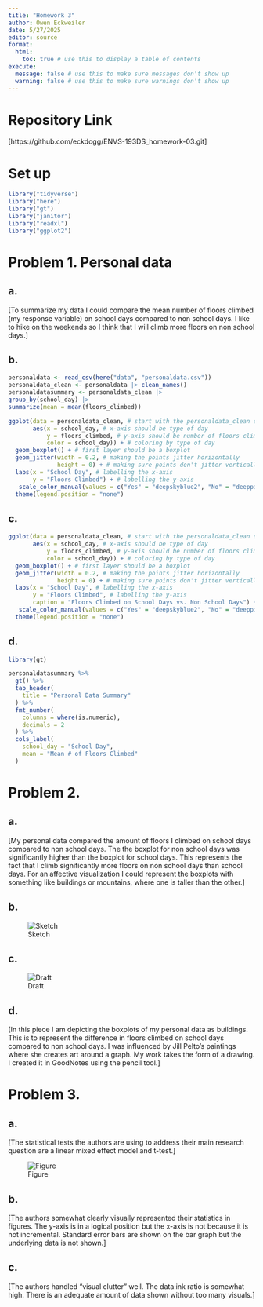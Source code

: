 ```yaml
---
title: "Homework 3"
author: Owen Eckweiler
date: 5/27/2025
editor: source
format:
  html:
    toc: true # use this to display a table of contents
execute:
  message: false # use this to make sure messages don't show up
  warning: false # use this to make sure warnings don't show up
---
```


# Repository Link

[https://github.com/eckdogg/ENVS-193DS_homework-03.git]


# Set up

```r
library("tidyverse")
library("here")
library("gt")
library("janitor")
library("readxl")
library("ggplot2")
```


# Problem 1. Personal data

## a.

[To summarize my data I could compare the mean number of floors climbed (my response variable) on school days compared to non school days. I like to hike on the weekends so I think that I will climb more floors on non school days.]

## b.

```r
personaldata <- read_csv(here("data", "personaldata.csv")) 
personaldata_clean <- personaldata |> clean_names()
personaldatasummary <- personaldata_clean |> 
group_by(school_day) |> 
summarize(mean = mean(floors_climbed))

ggplot(data = personaldata_clean, # start with the personaldata_clean data frame
       aes(x = school_day, # x-axis should be type of day
           y = floors_climbed, # y-axis should be number of floors climbed 
           color = school_day)) + # coloring by type of day
  geom_boxplot() + # first layer should be a boxplot
  geom_jitter(width = 0.2, # making the points jitter horizontally
              height = 0) + # making sure points don't jitter vertically
  labs(x = "School Day", # labelling the x-axis
       y = "Floors Climbed") + # labelling the y-axis
   scale_color_manual(values = c("Yes" = "deepskyblue2", "No" = "deeppink2"))  + # removes the legend
  theme(legend.position = "none")
```

## c.

```r
ggplot(data = personaldata_clean, # start with the personaldata_clean data frame
       aes(x = school_day, # x-axis should be type of day
           y = floors_climbed, # y-axis should be number of floors climbed 
           color = school_day)) + # coloring by type of day
  geom_boxplot() + # first layer should be a boxplot
  geom_jitter(width = 0.2, # making the points jitter horizontally
              height = 0) + # making sure points don't jitter vertically
  labs(x = "School Day", # labelling the x-axis
       y = "Floors Climbed", # labelling the y-axis
       caption = "Floors Climbed on School Days vs. Non School Days") + 
   scale_color_manual(values = c("Yes" = "deepskyblue2", "No" = "deeppink2"))  + # removes the legend
  theme(legend.position = "none")
```

## d.

```r
library(gt)

personaldatasummary %>%
  gt() %>%
  tab_header(
    title = "Personal Data Summary"
  ) %>%
  fmt_number(
    columns = where(is.numeric),
    decimals = 2
  ) %>%
  cols_label(
    school_day = "School Day",
    mean = "Mean # of Floors Climbed"
  )
```


# Problem 2.

## a.

[My personal data compared the amount of floors I climbed on school days compared to non school days. The the boxplot for non school days was significantly higher than the boxplot for school days. This represents the fact that I climb significantly more floors on non school days than school days. For an affective visualization I could represent the boxplots with something like buildings or mountains, where one is taller than the other.]

## b.

![Sketch](homework3sketch.JPEG)

## c.

![Draft](homework3draft.JPEG)

## d.

[In this piece I am depicting the boxplots of my personal data as buildings. This is to represent the difference in floors climbed on school days compared to non school days. I was influenced by Jill Pelto's paintings where she creates art around a graph. My work takes the form of a drawing. I created it in GoodNotes using the pencil tool.]


# Problem 3.

## a.

[The statistical tests the authors are using to address their main research question are a linear mixed effect model and t-test.]

![Figure](homework3figure.JPG)

## b.

[The authors somewhat clearly visually represented their statistics in figures. The y-axis is in a logical position but the x-axis is not because it is not incremental. Standard error bars are shown on the bar graph but the underlying data is not shown.]

## c.

[The authors handled "visual clutter" well. The data:ink ratio is somewhat high. There is an adequate amount of data shown without too many visuals.]


